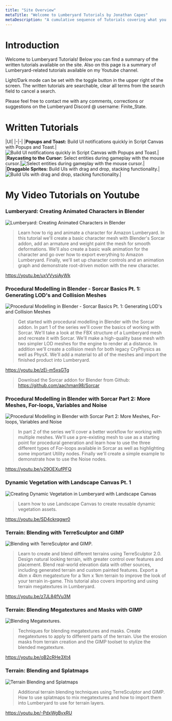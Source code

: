 ```yaml
---
title: "Site Overview"
metaTitle: "Welcome to Lumberyard Tutorials by Jonathan Capes"
metaDescription: "A cumulative sequence of Tutorials covering what you need to know to create games with Script Canvas"
---
```


# Introduction

Welcome to Lumberyard Tutorials! Below you can find a summary of the written tutorials available on the site. Also on this page is a summary of Lumberyard-related tutorials available on my Youtube channel.

Light/Dark mode can be set with the toggle button in the upper right of the screen. The written tutorials are searchable, clear all terms from the search field to cancel a search.

Please feel free to contact me with any comments, corrections or suggestions on the Lumberyard Discord @ username: Finite_State.

# Written Tutorials

|UI|
|-|-|
|**Popups and Toast:** Build UI notifications quickly in Script Canvas with Popups and Toast.|![Build UI notifications quickly in Script Canvas with Popups and Toast.](/images/popup_thumb.png "Build UI notifications quickly in Script Canvas with Popups and Toast.")|
|**Raycasting to the Cursor:** Select entities during gameplay with the mouse cursor.|![Select entities during gameplay with the mouse cursor.](/images/raycast_thumb.png "Select entities during gameplay with the mouse cursor.")|
|**Draggable Sprites:** Build UIs with drag and drop, stacking functionality.|![Build UIs with drag and drop, stacking functionality.](/images/draggables_thumb.png "Build UIs with drag and drop, stacking functionality.")|

# My Video Tutorials on Youtube

### Lumberyard: Creating Animated Characters in Blender

![Lumberyard: Creating Animated Characters in Blender](/images/custom_char_thumb_600.png "Lumberyard: Creating Animated Characters in Blender")
> Learn how to rig and animate a character for Amazon Lumberyard.  In this tutorial we'll create a basic character mesh with Blender's Sorcar addon, add an armature and weight paint the mesh for smooth deformations.  We'll also create a basic walk animation for the character and go over how to export everything to Amazon Lumberyard.  Finally, we'll set up character controls and an animation graph and demonstrate root-driven motion with the new character.

https://youtu.be/uxVVysiAyWk

### Procedural Modelling in Blender - Sorcar Basics Pt. 1: Generating LOD's and Collision Meshes

![Procedural Modelling in Blender - Sorcar Basics Pt. 1: Generating LOD's and Collision Meshes](/images/Sorcar1_thumb.png "Procedural Modelling in Blender - Sorcar Basics Pt. 1: Generating LOD's and Collision Meshes")
> Get started with procedural modelling in Blender with the Sorcar addon.  In part 1 of the series we'll cover the basics of working with Sorcar.  We'll take a look at the FBX structure of a Lumberyard mesh and recreate it with Sorcar.  We'll make a high-quality base mesh with two simpler LOD meshes for the engine to render at a distance.  In addition we'll create a collision mesh for both legacy CryPhysics as well as PhysX.  We'll add a material to all of the meshes and import the finished product into Lumberyard.

https://youtu.be/zEi-m5xsGTg

> Download the Sorcar addon for Blender from Github: https://github.com/aachman98/Sorcar

### Procedural Modelling in Blender with Sorcar Part 2: More Meshes, For-loops, Variables and Noise

![Procedural Modelling in Blender with Sorcar Part 2: More Meshes, For-loops, Variables and Noise](/images/Sorcar2_thumb.png "Procedural Modelling in Blender with Sorcar Part 2: More Meshes, For-loops, Variables and Noise")
> In part 2 of the series we'll cover a better workflow for working with multiple meshes.  We'll use a pre-existing mesh to use as a starting point for procedural generation and learn how to use the three different types of For-loops available in Sorcar as well as highlighting some important Utility nodes.  Finally we'll create a simple example to demonstrate how to use the Noise nodes.

https://youtu.be/y29OEXufPFQ

### Dynamic Vegetation with Landscape Canvas Pt. 1

![Creating Dynamic Vegetation in Lumberyard with Landscape Canvas](/images/LC_thumb.png "Creating Dynamic Vegetation in Lumberyard with Landscape Canvas/")
> Learn how to use Landscape Canvas to create reusable dynamic vegetation assets.

https://youtu.be/SD4ckrqgwr0

### Terrain: Blending with TerreSculptor and GIMP

![Blending with TerreSculptor and GIMP.](/images/terrain_blending_thumb.png "Blending with TerreSculptor and GIMP.")
> Learn to create and blend different terrains using TerreSculptor 2.0.  Design natural looking terrain, with greater control over features and placement. Blend real-world elevation data with other sources, including generated terrain and custom painted features.   Export a 4km x 4km megatexture for a 1km x 1km terrain to improve the look of your terrain in-game.  This tutorial also covers importing and using terrain megatextures in Lumberyard.

https://youtu.be/z7JL84fVu3M

### Terrain: Blending Megatextures and Masks with GIMP

![Blending Megatextures.](/images/megatexture_blending_thumb.png "Blending Megatextures.")
> Techniques for blending megatextures and masks.  Create megatextures to apply to different parts of the terrain.  Use the erosion masks from terrain creation and the GIMP toolset to stylize the blended megatexture.

https://youtu.be/oB2cRHe3Xt4

### Terrain: Blending and Splatmaps

![Terrain Blending and Splatmaps](/images/splatmaps_thumb.png "Terrain Blending and Splatmaps/")
> Additional terrain blending techniques using TerreSculptor and GIMP.  How to use splatmaps to mix megatextures and how to import them into Lumberyard to use for terrain layers.

https://youtu.be/-PdxWgBvxRU

